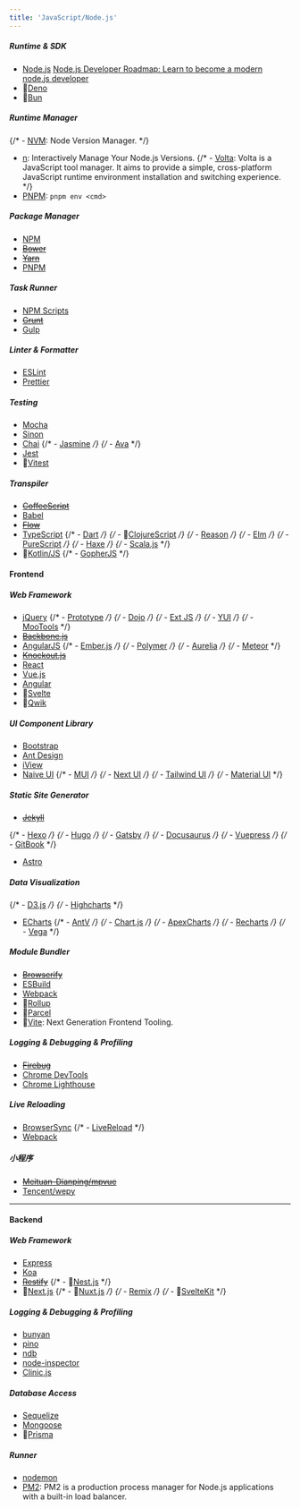 ```yaml
---
title: 'JavaScript/Node.js'
---
```



##### Runtime & SDK

- [Node.js](https://www.nodejs.org/)
[Node.js Developer Roadmap: Learn to become a modern node.js developer](https://roadmap.sh/nodejs)
- 👀[Deno](https://www.deno.land/)
- 👀[Bun](https://www.bun.sh)

##### Runtime Manager

{/* - [NVM](https://www.nvm.sh/): Node Version Manager. */}

- [n](https://www.npmjs.com/package/n): Interactively Manage Your Node.js Versions.
  {/* - [Volta](https://www.volta.sh/): Volta is a JavaScript tool manager. It aims to provide a simple, cross-platform JavaScript runtime environment installation and switching experience. */}
- [PNPM](https://pnpm.io/): `pnpm env <cmd>`

##### Package Manager

- [NPM](https://www.npmjs.com/)
- ~~[Bower](https://bower.io/)~~
- ~~[Yarn](https://yarnpkg.com/)~~
- [PNPM](https://pnpm.io/) <Rating value="4" />

##### Task Runner

- [NPM Scripts](https://www.npmjs.com/package/npm-scripts)
- ~~[Grunt](https://www.gruntjs.com/)~~
- [Gulp](https://www.gulpjs.com/)

##### Linter & Formatter

- [ESLint](https://www.eslint.org/)
- [Prettier](https://www.prettier.io/)

##### Testing

- [Mocha](https://www.mochajs.org/)
- [Sinon](https://www.sinonjs.org/)
- [Chai](https://www.chaijs.com/)
  {/* - [Jasmine](https://www.jasmine.github.io/) */}
  {/* - [Ava](https://github.com/avajs/ava/) */}
- [Jest](https://www.jestjs.io/)
- 👀[Vitest](https://vitest.dev/)


##### Transpiler

- ~~[CoffeeScript](https://www.coffeescript.org/)~~
- [Babel](https://www.babeljs.io/)
- ~~[Flow](https://flow.org/)~~
- [TypeScript](https://www.typescriptlang.org/)
  {/* - [Dart](https://www.dart.dev/) */}
{/* - 👀[ClojureScript](https://clojurescript.org/) */}
  {/* - [Reason](https://reasonml.github.io/) */}
  {/* - [Elm](https://elm-lang.org/) */}
  {/* - [PureScript](https://www.purescript.org/) */}
  {/* - [Haxe](https://haxe.org/) */}
  {/* - [Scala.js](https://www.scala-js.org/) */}
- 👀[Kotlin/JS](https://kotlinlang.org/docs/js-overview.html)
  {/* - [GopherJS](https://www.gopherjs.org/) */}

#### Frontend

##### Web Framework

- [jQuery](https://www.jquery.com/)
{/* - [Prototype](https://www.prototypejs.org/) */}
{/* - [Dojo](https://www.dojotoolkit.org/) */}
{/* - [Ext JS](https://www.sencha.com/products/extjs/) */}
{/* - [YUI](https://www.yui.github.io/) */}
{/* - [MooTools](https://www.mootools.net/) */}
- ~~[Backbone.js](https://www.backbonejs.org/)~~
- [AngularJS](https://www.angularjs.org/) <Tag name="Obsoleted" />
{/* - [Ember.js](https://www.emberjs.com/) */}
{/* - [Polymer](https://www.polymer-project.org/) */}
{/* - [Aurelia](https://www.aurelia.io/) */}
{/* - [Meteor](https://www.meteor.com/) */} 
- ~~[Knockout.js](https://www.knockoutjs.com/)~~
- [React](https://reactjs.org/)
- [Vue.js](https://vuejs.org/) <Rating value="3" />
- [Angular](https://angular.io/)
- 👀[Svelte](https://svelte.dev/)
- 👀[Qwik](https://qwik.builder.io/)

##### UI Component Library

- [Bootstrap](https://getbootstrap.com/)
- [Ant Design](https://ant.design/)
- [iView](https://www.iviewui.com/)
- [Naive UI](https://www.naiveui.com/)
  {/* - [MUI](https://www.mui.com/) */}
  {/* - [Next UI](https://nextui.org/) */}
  {/* - [Tailwind UI](https://tailwindui.com/) */}
  {/* - [Material UI](https://material-ui.com/) */}

##### Static Site Generator

- ~~[Jekyll](https://jekyllrb.com/)~~

{/* - [Hexo](https://hexo.io/) */}
{/* - [Hugo](https://gohugo.io/) */}
{/* - [Gatsby](https://www.gastbyjs.org/) */}
{/* - [Docusaurus](https://docusaurus.io/) */}
{/* - [Vuepress](https://vuepress.vuejs.org/) */}
{/* - [GitBook](https://www.gitbook.com/) */}

- [Astro](https://www.astrobetter.com/) <Rating value="4" />

##### Data Visualization

{/* - [D3.js](https://www.d3js.org/) */}
{/* - [Highcharts](https://www.highcharts.com/) */}

- [ECharts](https://www.echarts.apache.org/)
  {/* - [AntV](https://www.antv.vision/) */}
  {/* - [Chart.js](https://www.chartjs.org/) */}
  {/* - [ApexCharts](https://www.apexcharts.com/) */}
  {/* - [Recharts](https://www.recharts.org/) */}
  {/* - [Vega](https://www.vega.github.io/) */}

##### Module Bundler

- ~~[Browserify](https://browserify.org/)~~
- [ESBuild](https://esbuild.github.io/)
- [Webpack](https://www.webpack.js.org/)
- 👀[Rollup](https://www.rollupjs.org/)
- 👀[Parcel](https://parceljs.org/)
- 👀[Vite](https://www.vitejs.dev/): Next Generation Frontend Tooling.

##### Logging & Debugging & Profiling

- ~~[Firebug](https://www.getfirebug.com/)~~
- [Chrome DevTools](https://developers.google.com/web/tools/chrome-devtools)
- [Chrome Lighthouse](https://developers.google.com/web/tools/lighthouse)


##### Live Reloading

- [BrowserSync](https://browsersync.io/)
  {/* - [LiveReload](https://livereload.com/) */}
- [Webpack](https://webpack.js.org/)

##### 小程序

- ~~[Meituan-Dianping/mpvue](https://github.com/Meituan-Dianping/mpvue)~~ <Tag name="Obsoleted" />
- [Tencent/wepy](https://github.com/Tencent/wepy)

---

#### Backend

##### Web Framework

- [Express](https://www.expressjs.com/)
- [Koa](https://www.koa.com/)
- ~~[Restify](https://www.restify.com/)~~
  {/* - 👀[Nest.js](https://www.nestjs.com/) */}
- 👀[Next.js](https://www.nextjs.com/) <Tag name="Static Site Generator" />
  {/* - 👀[Nuxt.js](https://www.nuxtjs.com/)  <Tag name="Static Site Generator" /> */}
  {/* - [Remix](https://www.remix.run/)  <Tag name="Static Site Generator" /> */}
  {/* - 👀[SvelteKit](https://kit.svelte.dev/)  <Tag name="Static Site Generator" /> */}

##### Logging & Debugging & Profiling

- [bunyan](https://www.npmjs.com/package/bunyan)
- [pino](https://www.npmjs.com/package/pino)
- [ndb](https://www.npmjs.com/package/ndb)
- [node-inspector](https://www.npmjs.com/package/node-inspector)
- [Clinic.js](https://clinicjs.org/)

##### Database Access

- [Sequelize](https://www.sequelize.org/)
- [Mongoose](https://www.mongoosejs.com/)
- 👀[Prisma](https://www.prisma.io/)

##### Runner

- [nodemon](https://www.npmjs.com/package/nodemon)
- [PM2](https://www.pm2.io/): PM2 is a production process manager for Node.js applications with a built-in load balancer. <Rating value="3" />
